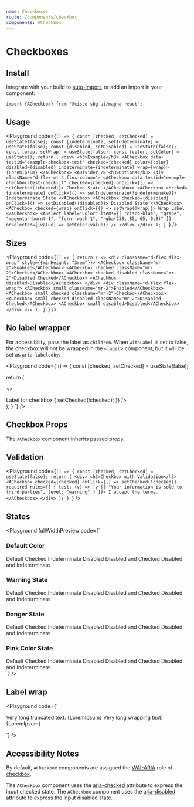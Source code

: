 ```yaml
---
name: Checkboxes
route: /components/checkbox
components: ACheckbox
---
```


# Checkboxes

## Install

Integrate with your build to [auto-import](/#integrating), or add an import in your component:

```
import {ACheckbox} from "@cisco-sbg-ui/magna-react";
```

## Usage

<Playground
  code={`() => {
  const [checked, setChecked] = useState(false);
  const [indeterminate, setIndeterminate] = useState(false);
  const [disabled, setDisabled] = useState(false);
  const [wrap, setWrap] = useState(false);
  const [color, setColor] = useState();
  return (
    <div>
      <h3>Example</h3>
      <ACheckbox
        data-testid="example-checkbox-test"
        checked={checked}
        color={color}
        disabled={disabled}
        indeterminate={indeterminate}
        wrap={wrap}>
        {LoremIpsum}
      </ACheckbox>
      <ADivider />
      <h3>Options</h3>
      <div className="d-flex mt-4 flex-column">
        <ACheckbox data-testid="example-checkbox-test-check-it" checked={checked} onClick={() => setChecked(!checked)}>
          Checked State
        </ACheckbox>
        <ACheckbox
          checked={indeterminate}
          onClick={() => setIndeterminate(!indeterminate)}>
          Indeterminate State
        </ACheckbox>
        <ACheckbox checked={disabled} onClick={() => setDisabled(!disabled)}>
          Disabled State
        </ACheckbox>
        <ACheckbox checked={wrap} onClick={() => setWrap(!wrap)}>
          Wrap Label
        </ACheckbox>
        <ASelect
          label="Color"
          items={[
            "cisco-blue",
            "grape",
            "magenta--burnt-1",
            "fern--wash-1",
            "rgba(238, 85, 65, 0.8)"
          ]}
          onSelected={(value) => setColor(value)}
        />
      </div>
    </div>
  );
}
`}
/>

## Sizes

<Playground
  code={`() => {
  return (
    <>
      <div className="d-flex flex-wrap" style={{minHeight: "3rem"}}>
        <ACheckbox className="mr-2">Enabled</ACheckbox>
        <ACheckbox checked className="mr-2">Checked</ACheckbox>
        <ACheckbox checked disabled className="mr-2">Disabled Checked</ACheckbox>
        <ACheckbox disabled>Disabled</ACheckbox>
      </div>
      <div className="d-flex flex-wrap">
        <ACheckbox small className="mr-2">Enabled</ACheckbox>
        <ACheckbox small checked className="mr-2">Checked</ACheckbox>
        <ACheckbox small checked disabled className="mr-2">Disabled Checked</ACheckbox>
        <ACheckbox small disabled>Disabled</ACheckbox>
      </div>
    </>
  );
}
`}
/>

## No label wrapper

For accessibility, pass the label as `children`. When `withLabel` is set to false, the checkbox will _not_ be wrapped in the `<label`> component, but it will be set as `aria-labeledby`.

<Playground
  code={`() => {
  const [checked, setChecked] = useState(false);

return (

<>
  <div style={{minHeight: "3rem"}}>
    <label htmlFor="noLabel">Label for checkbox</label>
    <ACheckbox
      className="mr-2"
      withLabel={false}
      id="noLabel"
      checked={checked}
      onClick={(e) => {
        setChecked(!checked);
      }}
    />
  </div>
</>
); } `} />

## Checkbox Props

The `ACheckbox` component inherits passed props.

<Props of="ACheckbox" />

## Validation

<Playground
  code={`() => {
  const [checked, setChecked] = useState(false);
  return (
    <div>
      <h3>Checkbox with Validation</h3>
      <ACheckbox
        checked={checked}
        onClick={() => setChecked(!checked)}
        required
        rules={[
          {
            test: (v) => !v || "Your information is sold to third parties",
            level: "warning"
          }
        ]}>
        I accept the terms.
      </ACheckbox>
    </div>
  );
}
`}
/>

## States

<Playground
  fullWidthPreview
  code={`<div className="d-flex flex-wrap">
  <div className="d-flex flex-column">
    <h3>Default Color</h3>
    <ACheckbox>Default</ACheckbox>
    <ACheckbox checked>Checked</ACheckbox>
    <ACheckbox indeterminate>Indeterminate</ACheckbox>
    <ACheckbox disabled>Disabled</ACheckbox>
    <ACheckbox disabled checked>
      Disabled and Checked
    </ACheckbox>
    <ACheckbox disabled indeterminate>
      Disabled and Indeterminate
    </ACheckbox>
  </div>
  <div className="d-flex flex-column ml-4">
    <h3>Warning State</h3>
    <ACheckbox validationState="warning">Default</ACheckbox>
    <ACheckbox validationState="warning" checked>
      Checked
    </ACheckbox>
    <ACheckbox validationState="warning" indeterminate>
      Indeterminate
    </ACheckbox>
    <ACheckbox validationState="warning" disabled>
      Disabled
    </ACheckbox>
    <ACheckbox validationState="warning" disabled checked>
      Disabled and Checked
    </ACheckbox>
    <ACheckbox validationState="warning" disabled indeterminate>
      Disabled and Indeterminate
    </ACheckbox>
  </div>
  <div className="d-flex flex-column ml-4">
    <h3>Danger State</h3>
    <ACheckbox validationState="danger">Default</ACheckbox>
    <ACheckbox validationState="danger" checked>
      Checked
    </ACheckbox>
    <ACheckbox validationState="danger" indeterminate>
      Indeterminate
    </ACheckbox>
    <ACheckbox validationState="danger" disabled>
      Disabled
    </ACheckbox>
    <ACheckbox validationState="danger" disabled checked>
      Disabled and Checked
    </ACheckbox>
    <ACheckbox validationState="danger" disabled indeterminate>
      Disabled and Indeterminate
    </ACheckbox>
  </div>
  <div className="d-flex flex-column ml-4">
      <h3>Pink Color State</h3>
      <ACheckbox color="#ffcce0" data-testid="example-checkbox-test-pink">Default</ACheckbox>
      <ACheckbox color="#ffcce0" checked data-testid="example-checkbox-test-pink-checked">
        Checked
      </ACheckbox>
      <ACheckbox color="#ffcce0" indeterminate>
        Indeterminate
      </ACheckbox>
      <ACheckbox color="#ffcce0" disabled>
        Disabled
      </ACheckbox>
      <ACheckbox color="#ffcce0" disabled checked>
        Disabled and Checked
      </ACheckbox>
      <ACheckbox color="#ffcce0" disabled indeterminate>
        Disabled and Indeterminate
      </ACheckbox>
    </div>
</div>
`}
/>

## Label wrap

<Playground
  code={`<div className="d-flex flex-column">
  <ACheckbox>Very long truncated text. {LoremIpsum}</ACheckbox>
  <ACheckbox wrap>Very long wrapping text. {LoremIpsum}</ACheckbox>
</div>
`}
/>

## Accessibility Notes

By default, `ACheckbox` components are assigned the [WAI-ARIA](https://www.w3.org/WAI/standards-guidelines/aria/) role of [checkbox](https://www.w3.org/TR/wai-aria/#checkbox).

The `ACheckbox` component uses the [aria-checked](https://www.w3.org/TR/wai-aria/#aria-checked) attribute to express the input checked state.
The `ACheckbox` component uses the [aria-disabled](https://www.w3.org/TR/wai-aria/#aria-disabled) attribute to express the input disabled state.
